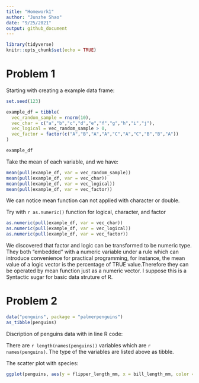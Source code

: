 ```yaml
---
title: "Homework1"
author: "Junzhe Shao"
date: "9/25/2021"
output: github_document
---
```



```r
library(tidyverse)
knitr::opts_chunk$set(echo = TRUE)
```
# Problem 1
Starting with creating a example data frame: 
```r
set.seed(123)

example_df = tibble(
  vec_random_sample = rnorm(10),
  vec_char = c("a","b","c","d","e","f","g","h","i","j"),
  vec_logical = vec_random_sample > 0,
  vec_factor = factor(c("A","B","A","A","C","A","C","B","B","A"))
)

example_df

```
Take the mean of each variable, and we have:
```r
mean(pull(example_df, var = vec_random_sample))
mean(pull(example_df, var = vec_char))
mean(pull(example_df, var = vec_logical))
mean(pull(example_df, var = vec_factor))
```
We can notice mean function can not applied with character or double.

Try with `r as.numeric()` function for logical, character, and factor
```r
as.numeric(pull(example_df, var = vec_char))
as.numeric(pull(example_df, var = vec_logical))
as.numeric(pull(example_df, var = vec_factor))
```
We discovered that factor and logic can be transformed to be numeric type. They both "embedded" with a numeric variable under a rule which can introduce convenience for practical programming, for instance, the mean value of a logic vector is the percentage of TRUE value.Therefore they can be operated by mean function just as a numeric vector. I suppose this is a Syntactic sugar for basic data struture of R.  

# Problem 2
```r
data("penguins", package = "palmerpenguins")
as_tibble(penguins)
```
Discription of penguins data with in line R code:   

There are `r length(names(penguins))` variables which are `r names(penguins)`. The type of the variables are listed above as tibble.


The scatter plot with species: 
```r
ggplot(penguins, aes(y = flipper_length_mm, x = bill_length_mm, color = species)) + geom_point()
```

